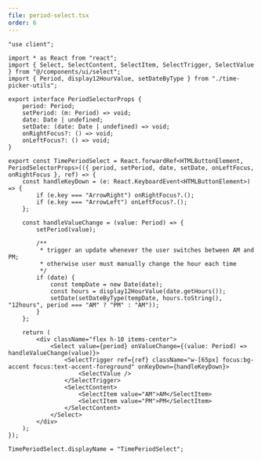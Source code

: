 ```yaml
---
file: period-select.tsx
order: 6
---
```


```tsx
"use client";

import * as React from "react";
import { Select, SelectContent, SelectItem, SelectTrigger, SelectValue } from "@/components/ui/select";
import { Period, display12HourValue, setDateByType } from "./time-picker-utils";

export interface PeriodSelectorProps {
    period: Period;
    setPeriod: (m: Period) => void;
    date: Date | undefined;
    setDate: (date: Date | undefined) => void;
    onRightFocus?: () => void;
    onLeftFocus?: () => void;
}

export const TimePeriodSelect = React.forwardRef<HTMLButtonElement, PeriodSelectorProps>(({ period, setPeriod, date, setDate, onLeftFocus, onRightFocus }, ref) => {
    const handleKeyDown = (e: React.KeyboardEvent<HTMLButtonElement>) => {
        if (e.key === "ArrowRight") onRightFocus?.();
        if (e.key === "ArrowLeft") onLeftFocus?.();
    };

    const handleValueChange = (value: Period) => {
        setPeriod(value);

        /**
         * trigger an update whenever the user switches between AM and PM;
         * otherwise user must manually change the hour each time
         */
        if (date) {
            const tempDate = new Date(date);
            const hours = display12HourValue(date.getHours());
            setDate(setDateByType(tempDate, hours.toString(), "12hours", period === "AM" ? "PM" : "AM"));
        }
    };

    return (
        <div className="flex h-10 items-center">
            <Select value={period} onValueChange={(value: Period) => handleValueChange(value)}>
                <SelectTrigger ref={ref} className="w-[65px] focus:bg-accent focus:text-accent-foreground" onKeyDown={handleKeyDown}>
                    <SelectValue />
                </SelectTrigger>
                <SelectContent>
                    <SelectItem value="AM">AM</SelectItem>
                    <SelectItem value="PM">PM</SelectItem>
                </SelectContent>
            </Select>
        </div>
    );
});

TimePeriodSelect.displayName = "TimePeriodSelect";
```
